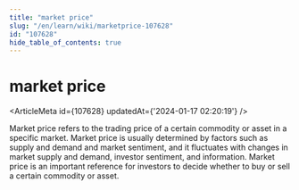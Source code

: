 ```yaml
---
title: "market price"
slug: "/en/learn/wiki/marketprice-107628"
id: "107628"
hide_table_of_contents: true
---
```



# market price

<ArticleMeta id={107628} updatedAt={'2024-01-17 02:20:19'} />
<div className='border-solid border-b border-t-0 my-4 border-[var(--ifm-color-gray-300)]' />

Market price refers to the trading price of a certain commodity or asset in a specific market. Market price is usually determined by factors such as supply and demand and market sentiment, and it fluctuates with changes in market supply and demand, investor sentiment, and information. Market price is an important reference for investors to decide whether to buy or sell a certain commodity or asset.
